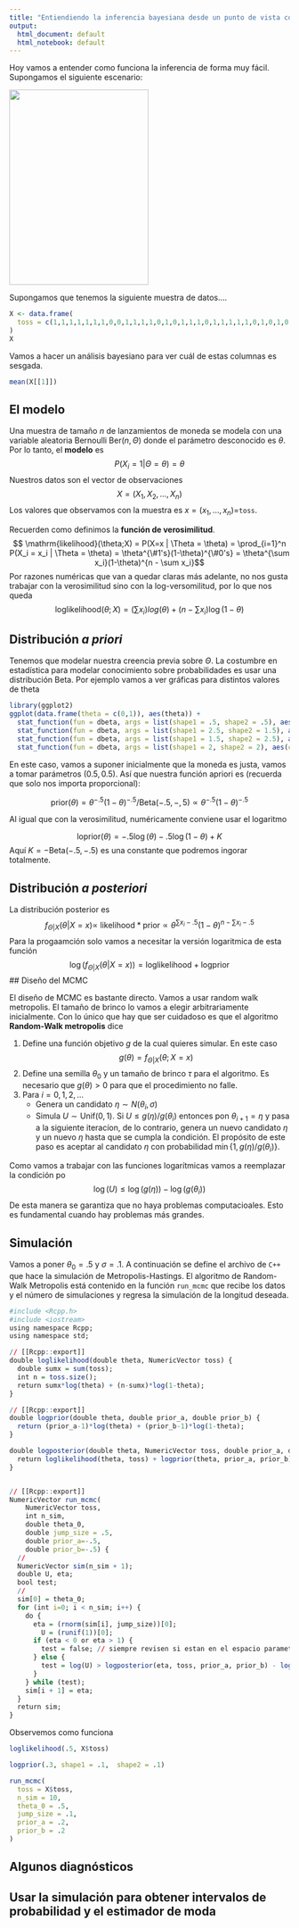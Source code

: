 ---
title: "Entiendiendo la inferencia bayesiana desde un punto de vista computacional"
output:
  html_document: default
  html_notebook: default
---

Hoy vamos a entender como funciona la inferencia de forma muy fácil. Supongamos el siguiente escenario: 

![](./images/cointoss.png){#im1 width=250px height=350px}


Supongamos que tenemos la siguiente muestra de datos....

```{r}
X <- data.frame(
  toss = c(1,1,1,1,1,1,1,0,0,1,1,1,1,0,1,0,1,1,1,0,1,1,1,1,1,0,1,0,1,0,1,0,1,1,0,1,0,1,0,1,0,1,1,1,0,1,1,1,0,1)
)
X
```
 
Vamos a hacer un análisis bayesiano para ver cuál de estas columnas es sesgada.
 
 
```{r}
mean(X[[1]])
```


## El modelo

Una muestra de tamaño $n$ de lanzamientos de moneda se modela con una variable aleatoria Bernoulli $\mathrm{Ber}(n, \Theta)$ donde el parámetro desconocido es $\theta$. Por lo tanto, el **modelo** es 
$$ P(X_i = 1 | \Theta = \theta) = \theta $$
Nuestros datos son el vector de observaciones
$$ X=(X_1, X_2, ... , X_n) $$
Los valores que observamos con la muestra es $x=(x_1, ..., x_n)=$`toss`.

Recuerden como definimos la **función de verosimilitud**.
$$ \mathrm{likelihood}(\theta;X) = P(X=x | \Theta = \theta) = \prod_{i=1}^n P(X_i = x_i | \Theta = \theta) = \theta^{\#1's}(1-\theta)^{\#0's} = \theta^{\sum x_i}(1-\theta)^{n - \sum x_i}$$
Por razones numéricas que van a quedar claras más adelante, no nos gusta trabajar con la verosimilitud sino con la log-versomilitud, por lo que nos queda
$$ \mathrm{loglikelihood}(\theta;X) = (\sum x_i)log(\theta) + (n - \sum x_i)\log(1-\theta) $$

## Distribución *a priori*

Tenemos que modelar nuestra creencia previa sobre $\Theta$. La costumbre en estadística para modelar conocimiento sobre probabilidades es usar una distribución Beta. Por ejemplo vamos a ver gráficas para distintos valores de theta

```{r}
library(ggplot2)
ggplot(data.frame(theta = c(0,1)), aes(theta)) + 
  stat_function(fun = dbeta, args = list(shape1 = .5, shape2 = .5), aes(colour = "a=.5; b=.5")) +
  stat_function(fun = dbeta, args = list(shape1 = 2.5, shape2 = 1.5), aes(colour = "a=2.5; b=1.5")) +
  stat_function(fun = dbeta, args = list(shape1 = 1.5, shape2 = 2.5), aes(colour = "a=1.5; b=2.5")) +
  stat_function(fun = dbeta, args = list(shape1 = 2, shape2 = 2), aes(colour = "a=2; b=2")) + ylab("density")
```


En este caso, vamos a suponer inicialmente que la moneda es justa, vamos a tomar parámetros $(0.5, 0.5)$. Así que nuestra función apriori es (recuerda que solo nos importa proporcional):

$$ \mathrm{prior}(\theta) = \theta^{-.5}(1-\theta)^{-.5} / \mathrm{Beta}(-.5,-,5) \propto \theta^{-.5}(1-\theta)^{-.5}  $$

Al igual que con la verosimilitud, numéricamente conviene usar el logaritmo

$$ \mathrm{loprior}(\theta) = -.5\log(\theta) -.5\log(1-\theta) + K$$
Aquí $K= - \mathrm{Beta}(-.5,-.5)$ es una constante que podremos ingorar totalmente.

## Distribución *a posteriori*

La distribución posterior es 
$$
f_{\Theta|X}({\theta | X=x}) \propto ~ \mathrm{likelihood}*\mathrm{prior} \propto \theta^{\sum x_i-.5}(1-\theta)^{n - \sum x_i -.5} 
$$
Para la progaamción solo vamos a necesitar la versión logaritmica de esta función
$$
\log(f_{\Theta|X}({\theta | X=x})) = \mathrm{loglikelihood}+\mathrm{logprior} 
$$
## Diseño del MCMC

El diseño de MCMC es bastante directo. Vamos a usar random walk metropolis. El tamaño de brinco lo vamos a elegir arbitrariamente inicialmente. Con lo único que hay que ser cuidadoso es que el algoritmo **Random-Walk metropolis** dice

1. Define una función objetivo $g$ de la cual quieres simular. En este caso 
$$g(\theta) = f_{\Theta|X}(\theta;X=x) $$
2. Define una semilla $\theta_0$ y un tamaño de brinco $\tau$ para el algoritmo. Es necesario que $g(\theta) > 0$ para que el procedimiento no falle.
3. Para $i=0,1,2,...$
    + Genera un candidato $\eta \sim N(\theta_i, \sigma)$
    + Simula $U \sim \mathrm{Unif}(0,1)$. Si $U \leq g(\eta)/g(\theta_i)$ entonces pon $\theta_{i+1} = \eta$ y pasa a la siguiente iteracíon, de lo contrario, genera un nuevo candidato $\eta$ y un nuevo $\eta$ hasta que se cumpla la condición. El propósito de este paso es aceptar al candidato $\eta$ con probabilidad $\min\{1, g(\eta)/g(\theta_i)\}$.


Como vamos a trabajar con las funciones logarítmicas vamos a  reemplazar la condición po
$$ \log(U) \leq \log(g(\eta)) - \log(g(\theta_i)) $$
De esta manera se garantiza que no haya problemas computacioales. Esto es fundamental cuando hay problemas más grandes.


## Simulación

Vamos a poner $\theta_0 = .5$ y $\sigma = .1$. A continuación se define el archivo de `C++` que hace la simulación de Metropolis-Hastings. El algoritmo de Random-Walk Metropolis está contenido en la función `run_mcmc` que recibe los datos y el número de simulaciones y regresa la simulación de la longitud deseada.

```{r engine='Rcpp'}
#include <Rcpp.h>
#include <iostream>
using namespace Rcpp;
using namespace std;

// [[Rcpp::export]]
double loglikelihood(double theta, NumericVector toss) {
  double sumx = sum(toss);
  int n = toss.size();
  return sumx*log(theta) + (n-sumx)*log(1-theta);
}

// [[Rcpp::export]]
double logprior(double theta, double prior_a, double prior_b) {
  return (prior_a-1)*log(theta) + (prior_b-1)*log(1-theta);
}

double logposterior(double theta, NumericVector toss, double prior_a, double prior_b) {
  return loglikelihood(theta, toss) + logprior(theta, prior_a, prior_b);
}


// [[Rcpp::export]]
NumericVector run_mcmc(
    NumericVector toss, 
    int n_sim, 
    double theta_0, 
    double jump_size = .5, 
    double prior_a=-.5, 
    double prior_b=-.5) {
  //
  NumericVector sim(n_sim + 1); 
  double U, eta;
  bool test;
  //
  sim[0] = theta_0;
  for (int i=0; i < n_sim; i++) {
    do {
      eta = (rnorm(sim[i], jump_size))[0];
        U = (runif(1))[0]; 
      if (eta < 0 or eta > 1) {
        test = false; // siempre revisen si estan en el espacio parametral
      } else {
        test = log(U) > logposterior(eta, toss, prior_a, prior_b) - logposterior(sim[i], toss, prior_a, prior_b); 
      }
    } while (test);
    sim[i + 1] = eta;
  }
  return sim;
}
```

Observemos como funciona
```{r}
loglikelihood(.5, X$toss)

```
```{r}
logprior(.3, shape1 = .1,  shape2 = .1)
```


```{r}
run_mcmc(
  toss = X$toss,
  n_sim = 10,
  theta_0 = .5,
  jump_size = .1,
  prior_a = .2,
  prior_b = .2
)
```


## Algunos diagnósticos




## Usar la simulación para obtener intervalos de probabilidad y el estimador de moda






